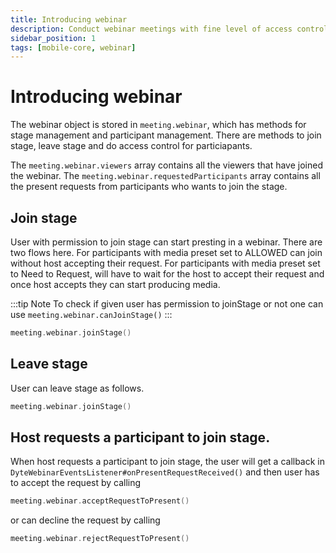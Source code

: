 ```yaml
---
title: Introducing webinar
description: Conduct webinar meetings with fine level of access controls.
sidebar_position: 1
tags: [mobile-core, webinar]
---
```


# Introducing webinar

The webinar object is stored in `meeting.webinar`, which has methods for
stage management and participant management. There are methods to join stage, leave stage and do access control for particiapants.

The `meeting.webinar.viewers` array contains all the viewers that have joined the webinar.
The `meeting.webinar.requestedParticipants` array contains all the present requests from participants who wants to join the stage.

## Join stage

User with permission to join stage can start presting in a webinar.
There are two flows here. For participants with media preset set to ALLOWED can join without host accepting their request.
For participants with media preset set to Need to Request, will have to wait for the host to accept their request and once host accepts they can start producing media.

:::tip Note
To check if given user has permission to joinStage or not one can use `meeting.webinar.canJoinStage()`
:::

```kotlin
meeting.webinar.joinStage()
```

## Leave stage

User can leave stage as follows.

```kotlin
meeting.webinar.joinStage()
```

## Host requests a participant to join stage.

When host requests a participant to join stage, the user will get a callback in `DyteWebinarEventsListener#onPresentRequestReceived()` and then user has to accept the request by calling

```kotlin
meeting.webinar.acceptRequestToPresent()
```

or can decline the request by calling 
```kotlin
meeting.webinar.rejectRequestToPresent()
```
